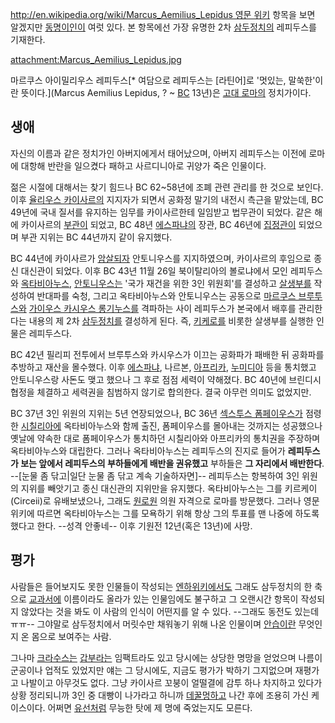 [[http://en.wikipedia.org/wiki/Marcus_Aemilius_Lepidus 영문 위키]] 항목을 보면 알겠지만 [[동명이인]]이 여럿 있다. 본 항목에선 가장 유명한 2차 [[삼두정치]]의 레피두스를 기재한다. 

attachment:Marcus_Aemilius_Lepidus.jpg

마르쿠스 아이밀리우스 레피두스[* 여담으로 레피두스는 [라틴어]로 '멋있는, 말쑥한'이란 뜻이다.](Marcus Aemilius Lepidus, ? ~ [[BC]] 13년)은 [[고대 로마]]의 정치가이다. 

== 생애 ==
자신의 이름과 같은 정치가인 아버지에게서 태어났으며, 아버지 레피두스는 이전에 로마에 대항해 반란을 일으켰다 패하고 사르디니아로 귀양가 죽은 인물이다. 

젊은 시절에 대해서는 찾기 힘드나 BC 62~58년에 조폐 관련 관리를 한 것으로 보인다. 이후 [[율리우스 카이사르]]의 지지자가 되면서 공화정 말기의 내전시 측근을 맡았는데, BC 49년에 국내 질서를 유지하는 임무를 카이사르한테 일임받고 법무관이 되었다. 같은 해에 카이사르의 [[부관]]이 되었고, BC 48년 [[에스파냐]]의 장관, BC 46년에 [[집정관]]이 되었으며 부관 지위는 BC 44년까지 같이 유지했다.

BC 44년에 카이사르가 [[암살]]되자 안토니우스를 지지하였으며, 카이사르의 후임으로 종신 대신관이 되었다. 이후 BC 43년 11월 26일 북이탈리아의 볼로냐에서 모인 레피두스와 [[옥타비아누스]], [[안토니우스]]는 '국가 재건을 위한 3인 위원회'를 결성하고 [[살생부]]를 작성하여 반대파를 숙청, 그리고 옥타비아누스와 안토니우스는 공동으로 [[마르쿠스 브루투스]]와 [[가이우스 카시우스 롱기누스]]를 격파하는 사이 레피두스가 본국에서 배후를 관리한다는 내용의 제 2차 [[삼두정치]]를 결성하게 된다. 즉, [[키케로]]를 비롯한 살생부를 실행한 인물은 레피두스다. 

BC 42년 필리피 전투에서 브루투스와 카시우스가 이끄는 공화파가 패배한 뒤 공화파를 추방하고 재산을 몰수했다. 이후 [[에스파냐]], 나르본, [[아프리카]], [[누미디아]] 등을 통치했고 안토니우스랑 사돈도 맺고 했으나 그 후로 점점 세력이 약해졌다. BC 40년에 브린디시 협정을 체결하고 세력권을 침범하지 않기로 합의한다. 결국 아무런 의미도 없었지만.

BC 37년 3인 위원의 지위는 5년 연장되었으나, BC 36년 [[섹스투스 폼페이우스]]가 점령한 [[시칠리아]]에 옥타비아누스와 함께 출진, 폼페이우스를 몰아내는 것까지는 성공했으나 옛날에 약속한 대로 폼페이우스가 통치하던 시칠리아와 아프리카의 통치권을 주장하며 옥타비아누스와 대립한다. 그러나 옥타비아누스는 레피두스의 진지로 들어가 '''레피두스가 보는 앞에서 레피두스의 부하들에게 배반을 권유했고''' 부하들은 '''그 자리에서 배반한다'''. --[눈물 좀 닦고|일단 눈물 좀 닦고 계속 기술하자면]-- 레피두스는 항복하여 3인 위원의 지위를 빼앗기고 종신 대신관의 지위만을 유지했다. 옥타비아누스는 그를 키르케이(Circeii)로 유배보냈으나, 그래도 [[원로원]] 의원 자격으로 로마를 방문했다. 그러나 영문위키에 따르면 옥타비아누스는 그를 모욕하기 위해 항상 그의 투표를 맨 나중에 하도록 했다고 한다. --성격 안좋네-- 이후 기원전 12년(혹은 13년)에 사망.

== 평가 ==
사람들은 들어보지도 못한 인물들이 작성되는 [[엔하위키]]에서도 그래도 삼두정치의 한 축으로 [[교과서]]에 이름이라도 올라가 있는 인물임에도 불구하고 그 오랜시간 항목이 작성되지 않았다는 것을 봐도 이 사람의 인식이 어떤지를 알 수 있다. --그래도 동전도 있는데ㅠㅠ-- 그야말로 삼두정치에서 머릿수만 채워놓기 위해 나온 인물이며 [[안습]]이란 무엇인지 온 몸으로 보여주는 사람. 

그나마 [[크라수스]]는 [[갑부]]라는 임팩트라도 있고 당시에는 상당한 명망을 얻었으며 나름이 군공이나 업적도 있었지만 얘는 그 당시에도, 지금도 평가가 박하기 그지없으며 재평가고 나발이고 아무것도 없다. 그냥 카이사르 꼬붕이 얼떨결에 감투 하나 차지하고 있다가 상황 정리되니까 3인 중 대빵이 나가라고 하니까 [[데꿀멍]]하고 나간 후에 조용히 가신 케이스이다. 어쩌면 [[유선]]처럼 무능한 탓에 제 명에 죽었는지도 모른다.
